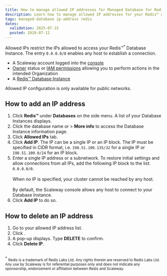 ```yaml
---
title: How to manage allowed IP addresses for Managed Database for Redis™
description: Learn how to manage allowed IP addresses for your Redis™ database.
tags: managed-database ip-address redis
dates:
  validation: 2025-07-15
  posted: 2019-07-12
---
```



Allowed IPs restrict the IPs allowed to access your Redis™<sup>*</sup> Database Instance. The entry `0.0.0.0/0` enables any host to establish a connection.

<Requirements />

- A Scaleway account logged into the [console](https://account.scaleway.com/?service=elements)
- [Owner](/iam/concepts/#owner) status or [IAM permissions](/iam/concepts/#permission) allowing you to perform actions in the intended Organization
- A [Redis™ Database Instance](/managed-databases-for-redis/how-to/create-a-database-for-redis/)

<Message type="note">
  Allowed IP configuration is only available for public networks.
</Message>

## How to add an IP address

1. Click **Redis™** under **Databases** on the side menu. A list of your Database Instances displays.
2. Click the database name or <Icon name="more" /> > **More info** to access the Database Instance information page.
3. Click **Allowed IPs** tab.
4. Click **Add IP**. The IP can be a single IP or an IP block.
    <Message type="note">
      The IP must be specified in CIDR format, i.e. `198.51.100.135/32` for a single IP or `198.51.100.0/24` for an IP block.
    </Message>
5. Enter a single IP address or a subnetwork.
    <Message type="note">
      To restore initial settings and allow connections from all IPs, add the following IP block to the list: `0.0.0.0/0`. <br /><br />
      When no IP is specified, your cluster cannot be reached by any host.<br /><br />
      By default, the Scaleway console allows any host to connect to your Database Instance.
    </Message>
6. Click **Add IP** to do so.

## How to delete an IP address

1. Go to your allowed IP address list.
2. Click <Icon name="delete" />.
3. A pop-up displays. Type **DELETE** to confirm.
4. Click **Delete IP**.

<br/>
<sup>*</sup> <small>Redis is a trademark of Redis Labs Ltd. Any rights therein are reserved to Redis Labs Ltd. Any use by Scaleway is for referential purposes only and does not indicate any sponsorship, endorsement or affiliation between Redis and Scaleway. </small>
